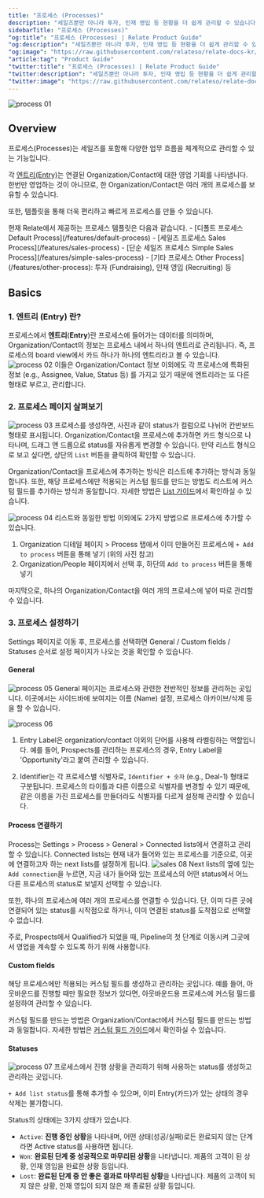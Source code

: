 ```yaml
---
title: "프로세스 (Processes)"
description: "세일즈뿐만 아니라 투자, 인재 영입 등 현황을 더 쉽게 관리할 수 있습니다."
sidebarTitle: "프로세스 (Processes)"
"og:title": "프로세스 (Processes) | Relate Product Guide"
"og:description": "세일즈뿐만 아니라 투자, 인재 영입 등 현황을 더 쉽게 관리할 수 있습니다."
"og:image": "https://raw.githubusercontent.com/relateso/relate-docs-kr/main/docs/images/relate-main.png"
"article:tag": "Product Guide"
"twitter:title": "프로세스 (Processes) | Relate Product Guide"
"twitter:description": "세일즈뿐만 아니라 투자, 인재 영입 등 현황을 더 쉽게 관리할 수 있습니다."
"twitter:image": "https://raw.githubusercontent.com/relateso/relate-docs-kr/main/docs/images/relate-main.png"
---
```

![process 01](/images/features/process-process.png)
## Overview
프로세스(Processes)는 세일즈를 포함해 다양한 업무 흐름을 체계적으로 관리할 수 있는 기능입니다.

각 [엔트리(Entry)](/features/processes#1-entry)는 연결된 Organization/Contact에 대한 영업 기회를 나타냅니다.
한번만 영업하는 것이 아니므로, 한 Organization/Contact은 여러 개의 프로세스를 보유할 수 있습니다.

또한, 템플릿을 통해 더욱 편리하고 빠르게 프로세스를 만들 수 있습니다.

<Tip>
현재 Relate에서 제공하는 프로세스 템플릿은 다음과 같습니다.
- [디폴트 프로세스 Default Process](/features/default-process)
- [세일즈 프로세스 Sales Process](/features/sales-process)
- [단순 세일즈 프로세스 Simple Sales Process](/features/simple-sales-process)
- [기타 프로세스 Other Process](/features/other-process): 투자 (Fundraising), 인재 영입 (Recruiting) 등
</Tip>

## Basics
### 1. 엔트리 (Entry) 란?
프로세스에서 **엔트리**(**Entry**)란 프로세스에 들어가는 데이터를 의미하며, Organization/Contact의 정보는 프로세스 내에서 하나의 엔트리로 관리됩니다.
즉, 프로세스의 board view에서 카드 하나가 하나의 엔트리라고 볼 수 있습니다.
![process 02](/images/features/process-entry.png)
이들은 Organization/Contact 정보 이외에도 각 프로세스에 특화된 정보 (e.g., Assignee, Value, Status 등) 를 가지고 있기 때문에 엔트리라는 또 다른 형태로 부르고, 관리합니다.

### 2. 프로세스 페이지 살펴보기
![process 03](/images/features/default-board.png)
프로세스를 생성하면, 사진과 같이 status가 컬럼으로 나뉘어 칸반보드 형태로 표시됩니다. Organization/Contact을 프로세스에 추가하면 카드 형식으로 나타나며, 드래그 앤 드롭으로 status를 자유롭게 변경할 수 있습니다.
만약 리스트 형식으로 보고 싶다면, 상단의 `List` 버튼을 클릭하여 확인할 수 있습니다.

Organization/Contact을 프로세스에 추가하는 방식은 리스트에 추가하는 방식과 동일합니다.
또한, 해당 프로세스에만 적용되는 커스텀 필드를 만드는 방법도 리스트에 커스텀 필드를 추가하는 방식과 동일합니다. 자세한 방법은 [List 가이드](/features/lists)에서 확인하실 수 있습니다.

![process 04](/images/features/default-org-detail.png)
리스트와 동일한 방법 이외에도 2가지 방법으로 프로세스에 추가할 수 있습니다.
1. Organization 디테일 페이지 > Process 탭에서 이미 만들어진 프로세스에 `+ Add to process` 버튼을 통해 넣기 (위의 사진 참고)
2. Organization/People 페이지에서 선택 후, 하단의 `Add to process` 버튼을 통해 넣기

마지막으로, 하나의 Organization/Contact을 여러 개의 프로세스에 넣어 따로 관리할 수 있습니다.

### 3. 프로세스 설정하기
Settings 페이지로 이동 후, 프로세스를 선택하면 General / Custom fields / Statuses 순서로 설정 페이지가 나오는 것을 확인할 수 있습니다.

#### General
![process 05](/images/features/default-general.png)
General 페이지는 프로세스와 관련한 전반적인 정보를 관리하는 곳입니다. 이곳에서는 사이드바에 보여지는 이름 (Name) 설정, 프로세스 아카이브/삭제 등을 할 수 있습니다.

![process 06](/images/features/default-identifier.png)
1. Entry Label은 organization/contact 이외의 단어를 사용해 라벨링하는 역할입니다.
예를 들어, Prospects를 관리하는 프로세스의 경우, Entry Label을 'Opportunity'라고 붙여 관리할 수 있습니다.

2. Identifier는 각 프로세스별 식별자로, `Identifier + 숫자` (e.g., Deal-1) 형태로 구분됩니다.
프로세스의 타이틀과 다른 이름으로 식별자를 변경할 수 있기 때문에, 같은 이름을 가진 프로세스를 만들더라도 식별자를 다르게 설정해 관리할 수 있습니다.

#### Process 연결하기
Process는 Settings > Process > General > Connected lists에서 연결하고 관리할 수 있습니다.
Connected lists는 현재 내가 들어와 있는 프로세스를 기준으로, 이곳에 연결하고자 하는 next lists를 설정하게 됩니다.
![sales 08](/images/features/sales-connected-next.png)
Next lists의 옆에 있는 `Add connection`을 누르면, 지금 내가 들어와 있는 프로세스의 어떤 status에서 어느 다른 프로세스의 status로 보낼지 선택할 수 있습니다.

또한, 하나의 프로세스에 여러 개의 프로세스를 연결할 수 있습니다. 단, 이미 다른 곳에 연결되어 있는 status를 시작점으로 하거나, 이미 연결된 status를 도착점으로 선택할 수 없습니다.

주로, Prospects에서 Qualified가 되었을 때, Pipeline의 첫 단계로 이동시켜 그곳에서 영업을 계속할 수 있도록 하기 위해 사용합니다.

#### Custom fields
해당 프로세스에만 적용되는 커스텀 필드를 생성하고 관리하는 곳입니다. 예를 들어, 아웃바운드를 진행할 때만 필요한 정보가 있다면, 아웃바운드용 프로세스에 커스텀 필드를 설정하여 관리할 수 있습니다.

커스텀 필드를 만드는 방법은 Organization/Contact에서 커스텀 필드를 만드는 방법과 동일합니다. 자세한 방법은 [커스텀 필드 가이드](/features/custom-fields)에서 확인하실 수 있습니다.

#### Statuses
![process 07](/images/features/default-statuses.png)
프로세스에서 진행 상황을 관리하기 위해 사용하는 status를 생성하고 관리하는 곳입니다.

`+ Add list status`를 통해 추가할 수 있으며, 이미 Entry(카드)가 있는 상태의 경우 삭제는 불가합니다.

Status의 상태에는 3가지 상태가 있습니다.
- `Active`: **진행 중인 상황**을 나타내며, 어떤 상태(성공/실패)로든 완료되지 않는 단계라면 Active status를 사용하면 됩니다.
- `Won`: **완료된 단계 중 성공적으로 마무리된 상황**을 나타냅니다. 제품의 고객이 된 상황, 인재 영입을 완료한 상황 등입니다.
- `Lost`: **완료된 단계 중 안 좋은 결과로 마무리된 상황**을 나타냅니다. 제품의 고객이 되지 않은 상황, 인재 영입이 되지 않은 채 종료된 상황 등입니다.